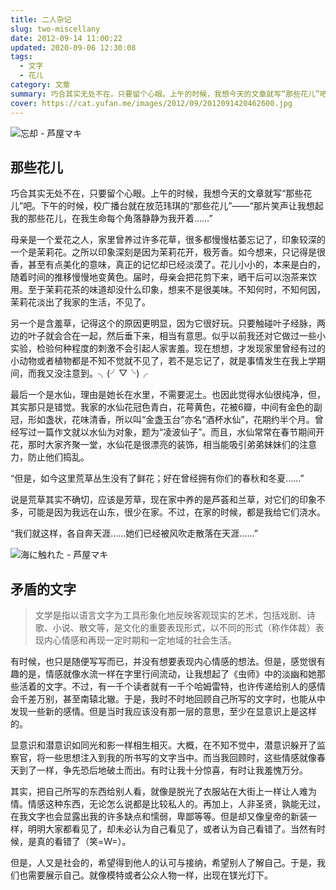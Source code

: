 ```yaml
---
title: 二人杂记
slug: two-miscellany
date: 2012-09-14 11:00:22
updated: 2020-09-06 12:30:08
tags:
  - 文字
  - 花儿
category: 文章
summary: 巧合其实无处不在，只要留个心眼。上午的时候，我想今天的文章就写“那些花儿”吧。下午的时候，校广播台就在放范玮琪的“那些花儿”
cover: https://cat.yufan.me/images/2012/09/2012091420462600.jpg
---
```


![忘却 - 芦屋マキ](https://cat.yufan.me/images/2012/09/2012091420414300.jpg)

<MusicPlayer netease={1876460058} />

## 那些花儿

巧合其实无处不在，只要留个心眼。上午的时候，我想今天的文章就写“那些花儿”吧。下午的时候，校广播台就在放范玮琪的“那些花儿”——“那片笑声让我想起我的那些花儿，在我生命每个角落静静为我开着……”

母亲是一个爱花之人，家里曾养过许多花草，很多都慢慢枯萎忘记了，印象较深的一个是茉莉花。之所以印象深刻是因为茉莉花开，极芳香。如今想来，只记得是很香，甚至有点美化的意味，真正的记忆却已经淡漠了。花儿小小的，本来是白的，随着时间的推移慢慢地变黄色。届时，母亲会把花剪下来，晒干后可以泡茶来饮用。至于茉莉花茶的味道却没什么印象，想来不是很美味。不知何时，不知何因，茉莉花淡出了我家的生活，不见了。

另一个是含羞草，记得这个的原因更明显，因为它很好玩。只要触碰叶子经脉，两边的叶子就会合在一起，然后垂下来，相当有意思。似乎以前我还对它做过一些小实验，检验何种程度的刺激不会引起人家害羞。现在想想，才发现家里曾经有过的小动物或者植物都是不知不觉就不见了，若不是忘记了，就是事情发生在我上学期间，而我又没注意到。╮(╯▽╰)╭

最后一个是水仙，理由是她长在水里，不需要泥土。也因此觉得水仙很纯净，但，其实那只是错觉。我家的水仙花冠色青白，花萼黄色，花被6瓣，中间有金色的副冠，形如盏状，花味清香，所以叫“金盏玉台”亦名“酒杯水仙”，花期约半个月。曾经写过一篇作文就以水仙为对象，题为“凌波仙子”。而且，水仙常常在春节期间开花，那时大家齐聚一堂，水仙花是很漂亮的装饰，相当能吸引弟弟妹妹们的注意力，防止他们捣乱。

“但是，如今这里荒草丛生没有了鲜花；好在曾经拥有你们的春秋和冬夏……”

说是荒草其实不确切，应该是芳草，现在家中养的是芦荟和兰草，对它们的印象不多，可能是因为我远在山东，很少在家。不过，在家的时候，都是我给它们浇水。

“我们就这样，各自奔天涯……她们已经被风吹走散落在天涯……”

![海に触れた - 芦屋マキ](https://cat.yufan.me/images/2012/09/2012091420484600.jpg)

## 矛盾的文字

> 文学是指以语言文字为工具形象化地反映客观现实的艺术，包括戏剧、诗歌、小说、散文等，是文化的重要表现形式，以不同的形式（称作体裁）表现内心情感和再现一定时期和一定地域的社会生活。

有时候，也只是随便写写而已，并没有想要表现内心情感的想法。但是，感觉很有趣的是，情感就像水流一样在字里行间流动，让我想起了《虫师》中的淡幽和她那些活着的文字。不过，有一千个读者就有一千个哈姆雷特，也许传递给别人的感情会千差万别，甚至南辕北辙。于是，我时不时地回顾自己所写的文字时，也能从中发现一些新的感情。但是当时我应该没有那一层的意思，至少在显意识上是这样的。

显意识和潜意识如同光和影一样相生相灭。大概，在不知不觉中，潜意识躲开了监察官，将一些思想注入到我的所书写的文字当中。而当我回顾时，这些情感就像春天到了一样，争先恐后地破土而出。有时让我十分惊喜，有时让我羞愧万分。

其实，把自己所写的东西给别人看，就像是脱光了衣服站在大街上一样让人难为情。情感这种东西，无论怎么说都是比较私人的。再加上，人非圣贤，孰能无过，在我文字也会显露出我的许多缺点和懦弱，卑鄙等等。但是却又像皇帝的新装一样，明明大家都看见了，却未必认为自己看见了，或者认为自己看错了。当然有时候，是真的看错了（笑=W=）。

但是，人又是社会的，希望得到他人的认可与接纳，希望别人了解自己。于是，我们也需要展示自己。就像模特或者公众人物一样，出现在镁光灯下。
